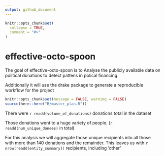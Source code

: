 ```yaml
---
output: github_document
---
```


<!-- README.md is generated from README.Rmd. Please edit that file -->

```r
knitr::opts_chunk$set(
  collapse = TRUE,
  comment = "#>"
)
```
# effective-octo-spoon

<!-- badges: start -->
<!-- badges: end -->

The goal of effective-octo-spoon is to Analyse the publicly available data on political donations to detect pattens in polical financing. 

Additionally it will use the drake package to generate a reproducible workflow for the project 

```r
knitr::opts_chunk$set(message = FALSE, warning = FALSE)
source(here::here("R/master_plan.R"))
```

There were `r readd(volume_of_donations)` donations total in the dataset

Those donations went to a huge variety of people. (`r readd(num_unique_donees)` in total)

For this analysis we will aggregate those unique recipients into all those with more than 140 donations and the remainder. This leaves us with `r nrow(readd(entity_summary))` recipients, including 'other' 
